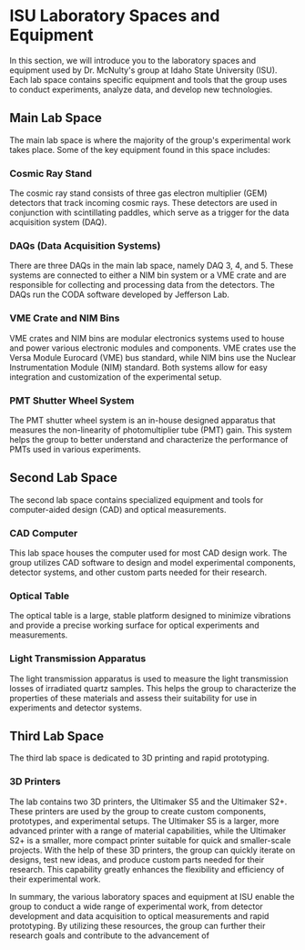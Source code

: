 # ISU Laboratory Spaces and Equipment
In this section, we will introduce you to the laboratory spaces and equipment used by Dr. McNulty's group at Idaho State University (ISU). Each lab space contains specific equipment and tools that the group uses to conduct experiments, analyze data, and develop new technologies.

## Main Lab Space
The main lab space is where the majority of the group's experimental work takes place. Some of the key equipment found in this space includes:

### Cosmic Ray Stand
The cosmic ray stand consists of three gas electron multiplier (GEM) detectors that track incoming cosmic rays. These detectors are used in conjunction with scintillating paddles, which serve as a trigger for the data acquisition system (DAQ).

### DAQs (Data Acquisition Systems)
There are three DAQs in the main lab space, namely DAQ 3, 4, and 5. These systems are connected to either a NIM bin system or a VME crate and are responsible for collecting and processing data from the detectors. The DAQs run the CODA software developed by Jefferson Lab.

### VME Crate and NIM Bins
VME crates and NIM bins are modular electronics systems used to house and power various electronic modules and components. VME crates use the Versa Module Eurocard (VME) bus standard, while NIM bins use the Nuclear Instrumentation Module (NIM) standard. Both systems allow for easy integration and customization of the experimental setup.

### PMT Shutter Wheel System
The PMT shutter wheel system is an in-house designed apparatus that measures the non-linearity of photomultiplier tube (PMT) gain. This system helps the group to better understand and characterize the performance of PMTs used in various experiments.

## Second Lab Space
The second lab space contains specialized equipment and tools for computer-aided design (CAD) and optical measurements.

### CAD Computer
This lab space houses the computer used for most CAD design work. The group utilizes CAD software to design and model experimental components, detector systems, and other custom parts needed for their research.

### Optical Table
The optical table is a large, stable platform designed to minimize vibrations and provide a precise working surface for optical experiments and measurements.

### Light Transmission Apparatus
The light transmission apparatus is used to measure the light transmission losses of irradiated quartz samples. This helps the group to characterize the properties of these materials and assess their suitability for use in experiments and detector systems.

## Third Lab Space
The third lab space is dedicated to 3D printing and rapid prototyping.

### 3D Printers
The lab contains two 3D printers, the Ultimaker S5 and the Ultimaker S2+. These printers are used by the group to create custom components, prototypes, and experimental setups. The Ultimaker S5 is a larger, more advanced printer with a range of material capabilities, while the Ultimaker S2+ is a smaller, more compact printer suitable for quick and smaller-scale projects.
With the help of these 3D printers, the group can quickly iterate on designs, test new ideas, and produce custom parts needed for their research. This capability greatly enhances the flexibility and efficiency of their experimental work.

In summary, the various laboratory spaces and equipment at ISU enable the group to conduct a wide range of experimental work, from detector development and data acquisition to optical measurements and rapid prototyping. By utilizing these resources, the group can further their research goals and contribute to the advancement of